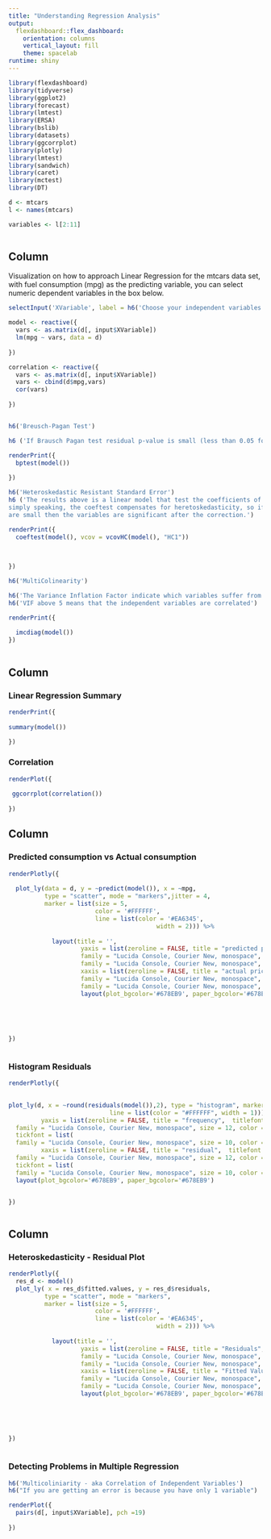 ---
title: "Understanding Regression Analysis"
output: 
  flexdashboard::flex_dashboard:
    orientation: columns
    vertical_layout: fill
    theme: spacelab
runtime: shiny
---

```{r setup, include=FALSE}
library(flexdashboard)
library(tidyverse)
library(ggplot2)
library(forecast)
library(lmtest)
library(ERSA)
library(bslib)
library(datasets)
library(ggcorrplot)
library(plotly)
library(lmtest)
library(sandwich)
library(caret)
library(mctest)
library(DT)

```


```{r data preparation}



d <- mtcars
l <- names(mtcars)

variables <- l[2:11]



```

Column {.sidebar data-width=400}
-----------------------------------------------------------------------

Visualization on how to approach Linear Regression for the mtcars data set, 
with fuel consumption (mpg) as the predicting variable, you can select numeric
dependent variables in the box below.

```{r input}

selectInput('XVariable', label = h6('Choose your independent variables'), choices = variables, variables[1:length(variables)], multiple = TRUE)

```



```{r reactive expression}

model <- reactive({
  vars <- as.matrix(d[, input$XVariable])
  lm(mpg ~ vars, data = d)
  
})

correlation <- reactive({
  vars <- as.matrix(d[, input$XVariable])
  vars <- cbind(d$mpg,vars)
  cor(vars)
  
})


h6('Breusch-Pagan Test')

h6 ('If Brausch Pagan test residual p-value is small (less than 0.05 for a 95% interval error), then you have Heteroskedasticity.')

renderPrint({
  bptest(model())
  
})

h6('Heteroskedastic Resistant Standard Error')
h6 ('The results above is a linear model that test the coefficients of the fitted model
simply speaking, the coeftest compensates for heretoskedasticity, so if the p-values
are small then the variables are significant after the correction.')

renderPrint({
  coeftest(model(), vcov = vcovHC(model(), "HC1"))  

 
  
})

h6('MultiColinearity')

h6('The Variance Inflation Factor indicate which variables suffer from multicollinearity' )
h6('VIF above 5 means that the independent variables are correlated')

renderPrint({
  
  imcdiag(model())
})



```



Column {data-width=500}
-----------------------------------------------------------------------

### Linear Regression Summary 

```{r model Output}

renderPrint({ 
   
summary(model())

})

```

### Correlation

```{r}

renderPlot({
  
 ggcorrplot(correlation())
  
})

```

Column {data-width=500}
-----------------------------------------------------------------------

### Predicted consumption vs Actual consumption

```{r predicted vs Actual}

renderPlotly({
  
  plot_ly(data = d, y = ~predict(model()), x = ~mpg,
          type = "scatter", mode = "markers",jitter = 4,
          marker = list(size = 5,
                        color = '#FFFFFF',
                        line = list(color = '#EA6345', 
                                         width = 2))) %>% 
          
            layout(title = '',
                    yaxis = list(zeroline = FALSE, title = "predicted price", titlefont = list(
                    family = "Lucida Console, Courier New, monospace", size = 12, color = "#FFFFFF"), tickfont = list(
                    family = "Lucida Console, Courier New, monospace", size = 10, color = "#FFFFFF"), color =  "white", size = 2),
                    xaxis = list(zeroline = FALSE, title = "actual price", titlefont = list(
                    family = "Lucida Console, Courier New, monospace", size = 12, color = "#FFFFFF"), tickfont = list(
                    family = "Lucida Console, Courier New, monospace", size = 10, color = "#FFFFFF"), color =  "white", size = 7)) %>%
                    layout(plot_bgcolor='#678EB9', paper_bgcolor='#678EB9')
          
          
  
  
  
})



```

### Histogram Residuals

```{r histogram}


renderPlotly({
  

plot_ly(d, x = ~round(residuals(model()),2), type = "histogram", marker = list(color = "#EA6345",
                            line = list(color = "#FFFFFF", width = 1))) %>%   layout(title = '',
         yaxis = list(zeroline = FALSE, title = "frequency",  titlefont = list(
  family = "Lucida Console, Courier New, monospace", size = 12, color = "#FFFFFF"), 
  tickfont = list(
  family = "Lucida Console, Courier New, monospace", size = 10, color = "#FFFFFF"), color =  "white"),
         xaxis = list(zeroline = FALSE, title = "residual",  titlefont = list(
  family = "Lucida Console, Courier New, monospace", size = 12, color = "#FFFFFF"), 
  tickfont = list(
  family = "Lucida Console, Courier New, monospace", size = 10, color = "#FFFFFF"), color =  "white")) %>%
  layout(plot_bgcolor='#678EB9', paper_bgcolor='#678EB9')


})



```

Column {data-width=500}
-----------------------------------------------------------------------

### Heteroskedasticity - Residual Plot

```{r residuals}



renderPlotly({
  res_d <- model()  
  plot_ly( x = res_d$fitted.values, y = res_d$residuals,
          type = "scatter", mode = "markers",
          marker = list(size = 5,
                        color = '#FFFFFF',
                        line = list(color = '#EA6345', 
                                         width = 2))) %>% 
          
            layout(title = '',
                    yaxis = list(zeroline = FALSE, title = "Residuals", titlefont = list(
                    family = "Lucida Console, Courier New, monospace", size = 12, color = "#FFFFFF"), tickfont = list(
                    family = "Lucida Console, Courier New, monospace", size = 10, color = "#FFFFFF"), color =  "white", size = 2),
                    xaxis = list(zeroline = FALSE, title = "Fitted Value", titlefont = list(
                    family = "Lucida Console, Courier New, monospace", size = 12, color = "#FFFFFF"), tickfont = list(
                    family = "Lucida Console, Courier New, monospace", size = 10, color = "#FFFFFF"), color =  "white", size = 7)) %>%
                    layout(plot_bgcolor='#678EB9', paper_bgcolor='#678EB9')
          
          
  
  
  
})



```

### Detecting Problems in Multiple Regression

```{r hete}


h6('Multicoliniarity - aka Correlation of Independent Variables')
h6("If you are getting an error is because you have only 1 variable")

renderPlot({
  pairs(d[, input$XVariable], pch =19)
  
})





```


